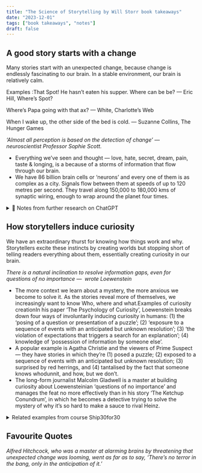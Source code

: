 ```yaml
---
title: "The Science of Storytelling by Will Storr book takeaways"
date: "2023-12-01"
tags: ["book takeaways", "notes"]
draft: false
---
```


## A good story starts with a change

Many stories start with an unexpected change, because change is endlessly fascinating to our brain. In a stable environment, our brain is relatively calm.

Examples :That Spot! He hasn’t eaten his supper. Where can be be? — Eric Hill, Where’s Spot?

Where’s Papa going with that ax? — White, Charlotte’s Web

When I wake up, the other side of the bed is cold. — Suzanne Collins, The Hunger Games

*‘Almost all perception is based on the detection of change’ — neuroscientist Professor Sophie Scott.*

* Everything we’ve seen and thought — love, hate, secret, dream, pain, taste & longing, is a because of a storms of information that flow through our brain.
* We have 86 billion brain cells or ‘neurons’ and every one of them is as complex as a city. Signals flow between them at speeds of up to 120 metres per second. They travel along 150,000 to 180,000 kms of synaptic wiring, enough to wrap around the planet four times.

<details>
<summary>🤖 Notes from further research on ChatGPT</summary>

However, it's important to note that not all stories need a dramatic change at the beginning to be effective; some genres, like literary fiction or certain character-driven narratives, might intentionally start slowly to build atmosphere, character depth, or thematic complexity.

1. Extensive World-Building Fantasy/Sci-Fi Novels: Some fantasy or science fiction novels begin with elaborate world-building, focusing on setting up the universe, its rules, and history rather than jumping into a plot-driven change. While this can be appealing to some readers, it can also be overwhelming or slow-paced for others. Example: A fictional fantasy novel that starts with several chapters describing the history of its world, its different races, and political systems, without introducing the main character's conflict or a significant change.
2. Slice-of-Life Stories: These narratives often focus on the mundane aspects of everyday life, without a significant change or dramatic event at the outset. They can be deeply insightful but might lack the immediate hook of more plot-driven stories. Example: A literary novel that begins with a detailed description of a character's routine day, exploring their thoughts and feelings without introducing a central conflict or change.
3. Some Classic Literature: Older novels, particularly from the 18th and 19th centuries, often start with lengthy expositions or background descriptions. Modern readers might find these beginnings slow compared to contemporary works that jump straight into action or change. Example: A classic novel that opens with long descriptions of a town, family lineage, or philosophical musings, delaying the introduction of the main plot or change.
4. Character Studies: Some stories focus primarily on character development, starting with detailed descriptions of a character's life, thoughts, and feelings, rather than a plot-driven change. Example: A character-driven novel that begins by exploring a protagonist's daily life and internal struggles in depth, without a clear external change or conflict driving the narrative.

In each of these cases, the lack of an initial, significant change can make it more challenging to immediately engage some readers or viewers, particularly those accustomed to fast-paced, plot-driven narratives. However, these storytelling approaches can also offer deep, rich experiences for audiences seeking more gradual narrative development, complex character exploration, or immersive world-building

</details>

## How storytellers induce curiosity

We have an extraordinary thurst for knowing how things work and why. Storytellers excite these instincts by creating worlds but stopping short of telling readers everything about them, essentially creating curiosity in our brain.

*There is a natural inclination to resolve information gaps, even for questions of no importance —  wrote Loewenstein*

* The more context we learn about a mystery, the more anxious we become to solve it. As the stories reveal more of themselves, we increasingly want to know Who, where and what.Examples of curiosity creationIn his paper ‘The Psychology of Curiosity’, Loewenstein breaks down four ways of involuntarily inducing curiosity in humans: (1) the ‘posing of a question or presentation of a puzzle’; (2) ‘exposure to a sequence of events with an anticipated but unknown resolution’; (3) ‘the violation of expectations that triggers a search for an explanation’; (4) knowledge of ‘possession of information by someone else’.
* A popular example is Agatha Christie and the viewers of Prime Suspect — they have stories in which they’re (1) posed a puzzle; (2) exposed to a sequence of events with an anticipated but unknown resolution; (3) surprised by red herrings, and (4) tantalised by the fact that someone knows whodunnit, and how, but we don’t.
* The long-form journalist Malcolm Gladwell is a master at building curiosity about Loewensteinian ‘questions of no importance’ and manages the feat no more effectively than in his story ‘The Ketchup Conundrum’, in which he becomes a detective trying to solve the mystery of why it’s so hard to make a sauce to rival Heinz.

<details>
<summary>Related examples from course Ship30for30</summary>

**How to write a good headline that induces curiosity:**

* If the answer to what your reader is reading is “..ok?”, then you have a problem. The headline should not leave readers guessing. It also shouldn't give away the full story or answer.

Examples :
* “3 worrying health trends that affect city dwellers, and how to reverse them in just 2 hours a week”
* “You're not really a business if you don't pay your people”
* “You Won't Believe She is Ten Years Old”

**The 1 chip rule**

Your job as a writer is to make your reader ‘eat the first chip’. They are then 10x more likely to eat the second one, and so on.

Examples :

* “3 Ways User-Centeredness Will Up Your Game as a Early Career Consultant”
* “After Trying Every Diet and Getting to 9% Body Fat, I Can Tell You, They Are All The Same”

</details>

## Favourite Quotes

*Alfred Hitchcock, who was a master at alarming brains by threatening that unexpected change was looming, went as far as to say, ‘There’s no terror in the bang, only in the anticipation of it.’‍*